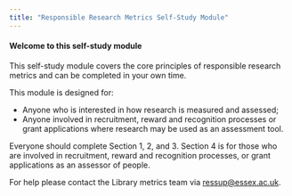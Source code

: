 ```yaml
---
title: "Responsible Research Metrics Self-Study Module"
---
```


#### Welcome to this self-study module

This self-study module covers the core principles of responsible research metrics and can be completed in your own time.

This module is designed for:

-   Anyone who is interested in how research is measured and assessed;
-   Anyone involved in recruitment, reward and recognition processes or grant applications where research may be used as an assessment tool.

Everyone should complete Section 1, 2, and 3. Section 4 is for those who are involved in recruitment, reward and recognition processes, or grant applications as an assessor of people.

For help please contact the Library metrics team via [ressup@essex.ac.uk](mailto:ressup@essex.ac.uk).
